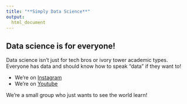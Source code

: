 ```yaml
---
title: "**Simply Data Science**"
output:
  html_document
---
```


## Data science is for everyone!

Data science isn’t just for tech bros or ivory tower academic types. Everyone has data and should know how to speak "data" if they want to!

- We're on [Instagram](https://www.instagram.com/simplydatasciencepod/)
- We're on [Youtube](https://www.youtube.com/@SimplyDataSciencePod)

We're a small group who just wants to see the world learn!

<!-- Google tag (gtag.js) -->
<script async src="https://www.googletagmanager.com/gtag/js?id=G-WGKYRN5KY2"></script>
<script>
  window.dataLayer = window.dataLayer || [];
  function gtag(){dataLayer.push(arguments);}
  gtag('js', new Date());

  gtag('config', 'G-WGKYRN5KY2');
</script>
